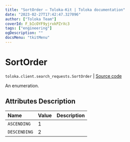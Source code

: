 ```yaml
---
title: "SortOrder — Toloka-Kit | Toloka documentation"
date: "2023-02-27T17:42:47.327096"
author: ["Toloka Team"]
coverId: F_bIcOYF9yjrxkPZrXc3
tags: ["engineering"]
ogDescription: ""
docsMenu: "tkitMenu"
---
```


# SortOrder
`toloka.client.search_requests.SortOrder` | [Source code](https://github.com/Toloka/toloka-kit/blob/v1.1.4/src/client/search_requests.py#L70)

An enumeration.

## Attributes Description

| Name | Value | Description |
| :------| :-----------| :----------| 
`ASCENDING`|1|
`DESCENDING`|2|